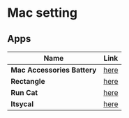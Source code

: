# Mac setting

## Apps
| Name                                                   |Link                                                                                                   |
| -------------------------------------------------------|-------------------------------------------------------------------------------------------------------|
| **Mac Accessories Battery**                            | [here](https://github.com/fe-dudu/mac-accessories-battery)                                            |
| **Rectangle**                                          | [here](https://rectangleapp.com)                                                                      |
| **Run Cat**                                            | [here](https://apps.apple.com/kr/app/runcat/id1429033973?mt=12)                                       |
| **Itsycal**                                            | [here](https://www.mowglii.com/itsycal)                                                               |
